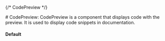 {/* CodePreview */}

<Meta of={CodePreviewStories} name="Docs"/>
# CodePreview:
CodePreview is a component that displays code with the preview. It is used to display code snippets in documentation.

#### Default
<Canvas of={CodePreviewStories.Default} />